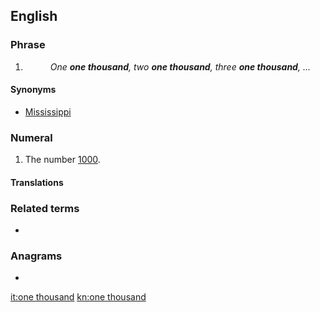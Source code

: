 ==English==

===Phrase===
{{head|en|phrase|head=[[one]] [[thousand]]}}

# {{non-gloss definition|Used in a common [[chronometric]] counting scheme, in which each iteration is sequentially numbered and supposed to be approximately one [[second]] in length.}}
#: ''One '''one thousand''', two '''one thousand''', three '''one thousand''', ...''

====Synonyms====
* [[Mississippi#Idiom|Mississippi]]

===Numeral===
{{head|en|numeral|head=[[one]] [[thousand]]}}

# {{label|en|cardinal}} The number [[1000]].

====Translations====
{{trans-see|cardinal number 1000|thousand}}

===Related terms===
* {{l|en|thousand}}

===Anagrams===
* {{l|en|thousand one}}

[[it:one thousand]]
[[kn:one thousand]]